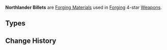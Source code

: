 {{Terminology Infobox
|image        = <gallery>
Item Northlander Sword Billet.png|Sword
Item Northlander Claymore Billet.png|Claymore
Item Northlander Polearm Billet.png|Polearm
Item Northlander Catalyst Billet.png|Catalyst
Item Northlander Bow Billet.png|Bow
</gallery>
|type2        = Forging Materials
|type         = Item Groups
|source1      = Dropped by [[Weekly Bosses]]
|source2      = Purchased from the [[Souvenir Shop]]
|source3      = [[Northlander Billet Trove]]
|source4      = [[Sacred Sakura's Favor]]
}}
'''Northlander Billets''' are [[Forging Materials]] used in [[Forging]] 4-star [[Weapons]].

==Types==
{{Items by Category List|Northlander Billets}}

==Change History==
{{Change History|1.0}}
[[Category:Northlander Billets| ]]